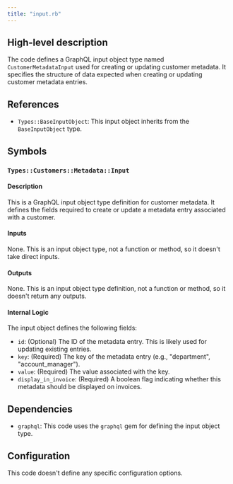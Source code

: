 ```yaml
---
title: "input.rb"
---
```


## High-level description
The code defines a GraphQL input object type named `CustomerMetadataInput` used for creating or updating customer metadata. It specifies the structure of data expected when creating or updating customer metadata entries.

## References
- `Types::BaseInputObject`: This input object inherits from the `BaseInputObject` type.

## Symbols
### `Types::Customers::Metadata::Input`
#### Description
This is a GraphQL input object type definition for customer metadata. It defines the fields required to create or update a metadata entry associated with a customer.

#### Inputs
None. This is an input object type, not a function or method, so it doesn't take direct inputs.

#### Outputs
None. This is an input object type definition, not a function or method, so it doesn't return any outputs.

#### Internal Logic
The input object defines the following fields:
- `id`: (Optional) The ID of the metadata entry. This is likely used for updating existing entries.
- `key`: (Required) The key of the metadata entry (e.g., "department", "account_manager").
- `value`: (Required) The value associated with the key.
- `display_in_invoice`: (Required) A boolean flag indicating whether this metadata should be displayed on invoices.

## Dependencies
- `graphql`: This code uses the `graphql` gem for defining the input object type.

## Configuration
This code doesn't define any specific configuration options.
